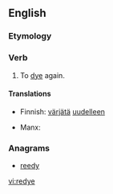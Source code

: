 ==English==

===Etymology===
{{prefix|re|dye}}

===Verb===
{{en-verb|redyes|redyeing|redyed}}

# To [[dye]] again.

====Translations====
{{trans-top|dye again}}
* Finnish: [[värjätä]] [[uudelleen]]
{{trans-mid}}
* Manx: {{t-|gv|aaghaah}}
{{trans-bottom}}

===Anagrams===
* [[reedy#English|reedy]]

[[vi:redye]]